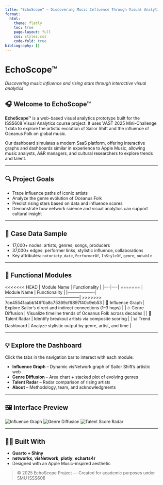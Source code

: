 ```yaml
---
title: "EchoScope™ — Discovering Music Influence Through Visual Analytics"
format:
  html:
    theme: flatly
    toc: true
    page-layout: full
    css: styles.css
    code-fold: true
bibliography: []
---
```


```{=html}
<div class="hero-banner">
  <h1>EchoScope™</h1>
  <p><em>Discovering music influence and rising stars through interactive visual analytics</em></p>
</div>
```

## 🎧 Welcome to EchoScope™

**EchoScope™** is a web-based visual analytics prototype built for the ISSS608 Visual Analytics course project. It uses VAST 2025 Mini-Challenge 1 data to explore the artistic evolution of Sailor Shift and the influence of Oceanus Folk on global music.

Our dashboard simulates a modern SaaS platform, offering interactive graphs and dashboards similar in experience to Apple Music, allowing music analysts, A&R managers, and cultural researchers to explore trends and talent.

------------------------------------------------------------------------

## 🔍 Project Goals

-   Trace influence paths of iconic artists
-   Analyze the genre evolution of Oceanus Folk
-   Predict rising stars based on data and influence scores
-   Demonstrate how network science and visual analytics can support cultural insight

------------------------------------------------------------------------

## 📂 Case Data Sample

-   17,000+ nodes: artists, genres, songs, producers
-   37,000+ edges: performer links, stylistic influence, collaborations
-   Key attributes: `notoriety_date`, `PerformerOf`, `InStyleOf`, `genre`, `notable`

------------------------------------------------------------------------

## 🧩 Functional Modules

<<<<<<< HEAD
| Module Name | Functionality |
|----|----|
=======
| Module Name        | Functionality                                               |
|-------------------|-----------------------------------------------------|
>>>>>>> 7ce45541aabb146f0a8c75369cf6897f40c9eb53
| 🎼 Influence Graph | Explore Sailor's direct and indirect connections (1–3 hops) |
| 🔥 Genre Diffusion | Visualize timeline trends of Oceanus Folk across decades |
| 🚀 Talent Radar | Identify breakout artists via composite scoring |
| 📊 Trend Dashboard | Analyze stylistic output by genre, artist, and time |

------------------------------------------------------------------------

## 💡 Explore the Dashboard

Click the tabs in the navigation bar to interact with each module:

-   **Influence Graph** – Dynamic visNetwork graph of Sailor Shift's artistic web
-   **Genre Diffusion** – Area chart + stacked plot of evolving genres
-   **Talent Radar** – Radar comparison of rising artists
-   **About** – Methodology, team, and acknowledgments

------------------------------------------------------------------------

## 🖼️ Interface Preview

```{=html}
<div class="screenshot-section">
  <img src="images/influence-preview.png" alt="Influence Graph" class="screenshot">
  <img src="images/genre-preview.png" alt="Genre Diffusion" class="screenshot">
  <img src="images/radar-preview.png" alt="Talent Score Radar" class="screenshot">
</div>
```

------------------------------------------------------------------------

## 👨‍🎓 Built With

-   **Quarto + Shiny**
-   **networkx**, **visNetwork**, **plotly**, **echarts4r**
-   Designed with an Apple Music-inspired aesthetic

> © 2025 EchoScope Project — Created for academic purposes under SMU ISSS608
